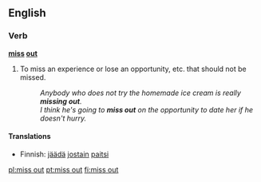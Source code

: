==English==

===Verb===
'''[[miss]] [[out]]'''
# {{idiomatic}} To miss an experience or lose an opportunity, etc. that should not be missed.
#: ''Anybody who does not try the homemade ice cream is really '''missing out'''.''
#: ''I think he's going to '''miss out''' on the opportunity to date her if he doesn't hurry.''

====Translations====
{{trans-top|extremely happy and carefree}}
* Finnish: [[jäädä]] [[jostain]] [[paitsi]]
{{trans-mid}}
{{trans-bottom}}

[[pl:miss out]]
[[pt:miss out]]
[[fi:miss out]]